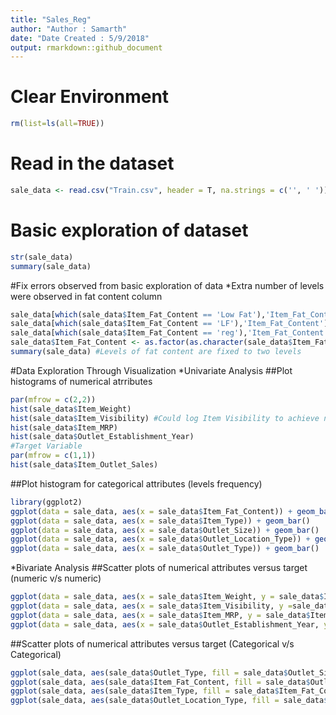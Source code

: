 ```yaml
---
title: "Sales_Reg"
author: "Author : Samarth"
date: "Date Created : 5/9/2018"
output: rmarkdown::github_document
---
```


# Clear Environment
```r
rm(list=ls(all=TRUE))
```

# Read in the dataset 
```r
sale_data <- read.csv("Train.csv", header = T, na.strings = c('', ' '))
```

# Basic exploration of dataset
```r
str(sale_data)
summary(sale_data)
```

#Fix errors observed from basic exploration of data 
*Extra number of levels were observed in fat content column
```r
sale_data[which(sale_data$Item_Fat_Content == 'Low Fat'),'Item_Fat_Content'] <- 'low fat'
sale_data[which(sale_data$Item_Fat_Content == 'LF'),'Item_Fat_Content'] <- 'low fat'
sale_data[which(sale_data$Item_Fat_Content == 'reg'),'Item_Fat_Content'] <- 'Regular'
sale_data$Item_Fat_Content <- as.factor(as.character(sale_data$Item_Fat_Content))
summary(sale_data) #Levels of fat content are fixed to two levels
```

#Data Exploration Through Visualization
*Univariate Analysis
##Plot histograms of numerical atrributes
```r
par(mfrow = c(2,2))
hist(sale_data$Item_Weight)
hist(sale_data$Item_Visibility) #Could log Item Visibility to achieve normal distribution
hist(sale_data$Item_MRP)
hist(sale_data$Outlet_Establishment_Year)
#Target Variable
par(mfrow = c(1,1))
hist(sale_data$Item_Outlet_Sales)
```

##Plot histogram for categorical attributes (levels frequency)
```r
library(ggplot2)
ggplot(data = sale_data, aes(x = sale_data$Item_Fat_Content)) + geom_bar()
ggplot(data = sale_data, aes(x = sale_data$Item_Type)) + geom_bar()
ggplot(data = sale_data, aes(x = sale_data$Outlet_Size)) + geom_bar()
ggplot(data = sale_data, aes(x = sale_data$Outlet_Location_Type)) + geom_bar()
ggplot(data = sale_data, aes(x = sale_data$Outlet_Type)) + geom_bar()
```

*Bivariate Analysis
##Scatter plots of numerical attributes versus target (numeric v/s numeric)
```r
ggplot(data = sale_data, aes(x = sale_data$Item_Weight, y = sale_data$Item_Outlet_Sales)) + geom_point()
ggplot(data = sale_data, aes(x = sale_data$Item_Visibility, y =sale_data$Item_Outlet_Sales)) + geom_point()
ggplot(data = sale_data, aes(x = sale_data$Item_MRP, y = sale_data$Item_Outlet_Sales)) + geom_point()
ggplot(data = sale_data, aes(x = sale_data$Outlet_Establishment_Year, y = sale_data$Item_Outlet_Sales)) + geom_point()
```

##Scatter plots of numerical attributes versus target (Categorical v/s Categorical)
```r
ggplot(sale_data, aes(sale_data$Outlet_Type, fill = sale_data$Outlet_Size)) + geom_bar()
ggplot(sale_data, aes(sale_data$Item_Fat_Content, fill = sale_data$Outlet_Size)) + geom_bar()
ggplot(sale_data, aes(sale_data$Item_Type, fill = sale_data$Item_Fat_Content)) + geom_bar()
ggplot(sale_data, aes(sale_data$Outlet_Location_Type, fill = sale_data$Item_Type)) + geom_bar()
```








